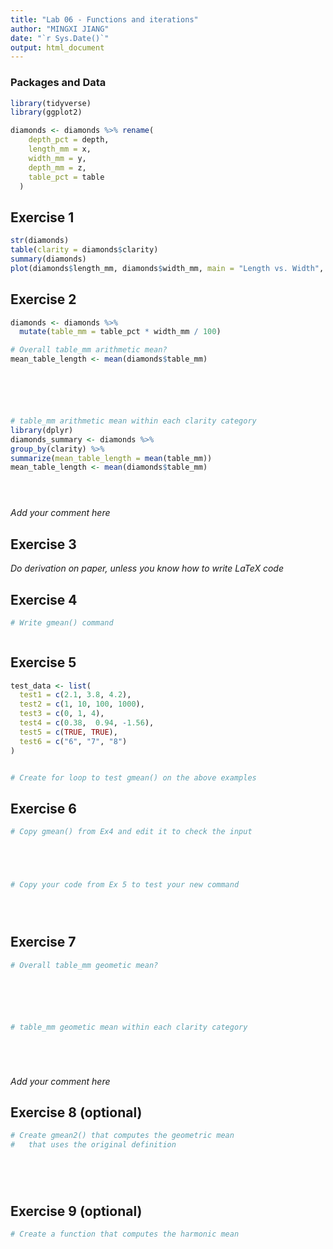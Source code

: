 ```yaml
---
title: "Lab 06 - Functions and iterations"
author: "MINGXI JIANG"
date: "`r Sys.Date()`"
output: html_document
---
```



### Packages and Data

```r
library(tidyverse) 
library(ggplot2)
```

```r
diamonds <- diamonds %>% rename(
    depth_pct = depth,
    length_mm = x,
    width_mm = y,
    depth_mm = z,
    table_pct = table
  )
```


## Exercise 1

```r
str(diamonds)
table(clarity = diamonds$clarity)
summary(diamonds)
plot(diamonds$length_mm, diamonds$width_mm, main = "Length vs. Width", xlab = "Length (mm)", ylab = "Width (mm)")

```


## Exercise 2

```r

diamonds <- diamonds %>%
  mutate(table_mm = table_pct * width_mm / 100)

# Overall table_mm arithmetic mean?
mean_table_length <- mean(diamonds$table_mm)






# table_mm arithmetic mean within each clarity category
library(dplyr)
diamonds_summary <- diamonds %>%
group_by(clarity) %>%
summarize(mean_table_length = mean(table_mm))
mean_table_length <- mean(diamonds$table_mm)





```

_Add your comment here_

## Exercise 3

_Do derivation on paper, unless you know how to write LaTeX code_


## Exercise 4

```r
# Write gmean() command



```

## Exercise 5

```r

test_data <- list(
  test1 = c(2.1, 3.8, 4.2),
  test2 = c(1, 10, 100, 1000),
  test3 = c(0, 1, 4),
  test4 = c(0.38,  0.94, -1.56),
  test5 = c(TRUE, TRUE),
  test6 = c("6", "7", "8")
)


# Create for loop to test gmean() on the above examples


```


## Exercise 6

```r
# Copy gmean() from Ex4 and edit it to check the input





# Copy your code from Ex 5 to test your new command





```


## Exercise 7

```r
# Overall table_mm geometic mean?






# table_mm geometic mean within each clarity category






```

_Add your comment here_


## Exercise 8 (optional)

```r
# Create gmean2() that computes the geometric mean 
#   that uses the original definition






```


## Exercise 9 (optional)

```r
# Create a function that computes the harmonic mean







```
